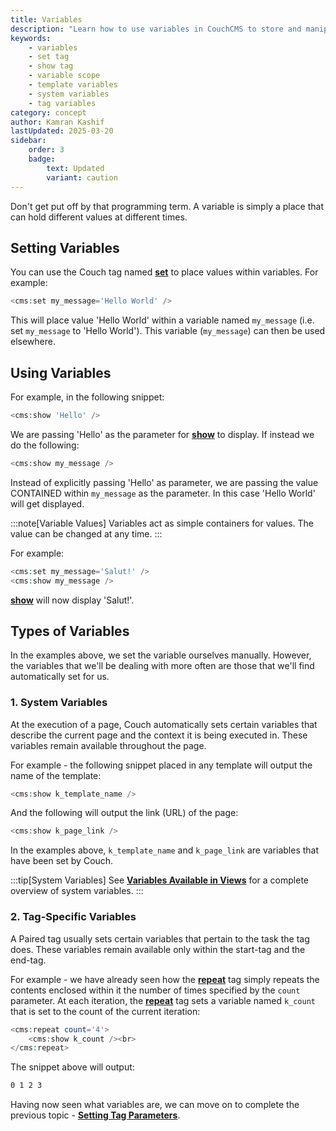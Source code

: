 ```yaml
---
title: Variables
description: "Learn how to use variables in CouchCMS to store and manipulate values in your templates"
keywords:
    - variables
    - set tag
    - show tag
    - variable scope
    - template variables
    - system variables
    - tag variables
category: concept
author: Kamran Kashif
lastUpdated: 2025-03-20
sidebar:
    order: 3
    badge:
        text: Updated
        variant: caution
---
```



Don't get put off by that programming term. A variable is simply a place that can hold different values at different times.

## Setting Variables

You can use the Couch tag named [**set**](../../tags-reference/set/) to place values within variables. For example:

```php title="Setting a Variable"
<cms:set my_message='Hello World' />
```

This will place value 'Hello World' within a variable named `my_message` (i.e. set `my_message` to 'Hello World').
This variable (`my_message`) can then be used elsewhere.

## Using Variables

For example, in the following snippet:

```php title="Direct Value Example"
<cms:show 'Hello' />
```

We are passing 'Hello' as the parameter for [**show**](../../tags-reference/show/) to display. If instead we do the following:

```php title="Variable Value Example"
<cms:show my_message />
```

Instead of explicitly passing 'Hello' as parameter, we are passing the value CONTAINED within `my_message` as the parameter. In this case 'Hello World' will get displayed.

:::note[Variable Values]
Variables act as simple containers for values. The value can be changed at any time.
:::

For example:

```php title="Changing Variable Value"
<cms:set my_message='Salut!' />
<cms:show my_message />
```

[**show**](../../tags-reference/show/) will now display 'Salut!'.

## Types of Variables

In the examples above, we set the variable ourselves manually. However, the variables that we'll be dealing with more often are those that we'll find automatically set for us.

### 1. System Variables

At the execution of a page, Couch automatically sets certain variables that describe the current page and the context it is being executed in. These variables remain available throughout the page.

For example - the following snippet placed in any template will output the name of the template:

```php title="System Variable Example"
<cms:show k_template_name />
```

And the following will output the link (URL) of the page:

```php title="Page Link Example"
<cms:show k_page_link />
```

In the examples above, `k_template_name` and `k_page_link` are variables that have been set by Couch.

:::tip[System Variables]
See [**Variables Available in Views**](../variables-in-views/) for a complete overview of system variables.
:::

### 2. Tag-Specific Variables

A Paired tag usually sets certain variables that pertain to the task the tag does. These variables remain available only within the start-tag and the end-tag.

For example - we have already seen how the [**repeat**](../../tags-reference/repeat/) tag simply repeats the contents enclosed within it the number of times specified by the `count` parameter. At each iteration, the [**repeat**](../../tags-reference/repeat/) tag sets a variable named `k_count` that is set to the count of the current iteration:

```php title="Tag Variable Example"
<cms:repeat count='4'>
    <cms:show k_count /><br>
</cms:repeat>
```

The snippet above will output:

```txt title="Output"
0 1 2 3
```

Having now seen what variables are, we can move on to complete the previous topic - [**Setting Tag Parameters**](../setting-parameters/).
